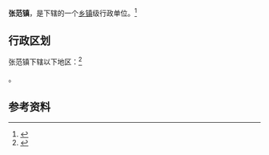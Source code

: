 {{中国乡级行政区|37/04/03/107/000}}

'''张范镇'''，是{{PRC admin/fullname|37/04/03/107/000|3}}下辖的一个[[乡镇|乡镇]]级行政单位。<ref>{{PRC admin/ref sgc|{{PRC admin/parent|37/04/03/107/000}}}}</ref>

== 行政区划 ==

张范镇下辖以下地区：<ref>{{PRC admin/ref sgc|37/04/03/107/000}}</ref>

{{PRC admin/children|37/04/03/107/000}}。

== 参考资料 ==

{{reflist}}

{{行政区划小作品}}
{{PRC admin/navcat|37/04/03/107/000}}